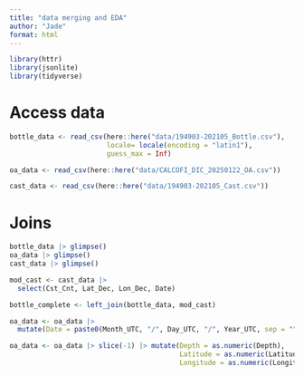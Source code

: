 ```yaml
---
title: "data merging and EDA"
author: "Jade"
format: html
---
```


```r
library(httr)
library(jsonlite)
library(tidyverse)
```


# Access data

```r
bottle_data <- read_csv(here::here("data/194903-202105_Bottle.csv"),
                        locale= locale(encoding = "latin1"),
                        guess_max = Inf)

oa_data <- read_csv(here::here("data/CALCOFI_DIC_20250122_OA.csv"))

cast_data <- read_csv(here::here("data/194903-202105_Cast.csv"))
```

# Joins

```r
bottle_data |> glimpse()
oa_data |> glimpse()
cast_data |> glimpse()
```

```r
mod_cast <- cast_data |> 
  select(Cst_Cnt, Lat_Dec, Lon_Dec, Date)

bottle_complete <- left_join(bottle_data, mod_cast)

oa_data <- oa_data |> 
  mutate(Date = paste0(Month_UTC, "/", Day_UTC, "/", Year_UTC, sep = ""))

oa_data <- oa_data |> slice(-1) |> mutate(Depth = as.numeric(Depth),
                                          Latitude = as.numeric(Latitude),
                                          Longitude = as.numeric(Longitude))
```

